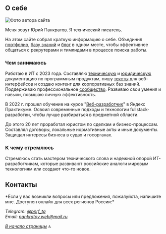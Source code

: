
<a name="top-of-page"></a>

## О себе

![Фото автора сайта](/../images/yup-photo.png)

Меня зовут Юрий Панкратов. Я технический писатель.

На этом сайте собрал краткую информацию о себе. Объединил [портфолио](../portfolio/intro.mdx), [базу знаний](../knowledge-base/intro.mdx) и [блог](https://github.com/pnrf) в одном месте, чтобы эффективнее общаться с рекрутерами и тимлидами в процессе поиска работы.

### Чем занимаюсь

Работаю в ИТ с 2023 года. Составляю [техническую](../portfolio/tech-docs.mdx) и [юридическую](../portfolio/legal-docs.mdx) документацию по программным продуктам, пишу [тексты](../portfolio/interface-texts.mdx) для веб-интерфейсов и создаю контент для корпоративных баз знаний. Поддерживаю профессиональное [сообщество](https://t.me/technicalwriters). Развиваю свои умения и навыки, повышаю личную эффективность.

В 2022 г. прошел обучение на курсе "[Веб-разработчик](https://practicum.yandex.ru/web/)" в Яндекс Практикуме. Освоил современные подходы и технологии fullstack-разработки, чтобы лучше разбираться в предметной области.

До этого 20 лет проработал юристом по сделкам и бизнес-процессам. Составлял договоры, локальные нормативные акты и иные документы. Защищал интересы бизнеса в судах и госорганах.

### К чему стремлюсь

Стремлюсь стать мастером технического слова и надежной опорой ИТ-разработчикам, которые развивают российские аналоги мировым технологиям или создают что-то новое.

## Контакты

<Callout type="info" emoji="ℹ️">
*Если у вас возникли вопросы или предложения, пожалуйста, напишите мне.  
Доступен онлайн для всех регионов России:*

*Telegram: [@pnrf_tg](https://t.me/pnrf_tg)*  
*Email: pankratov.web@mail.ru*
</Callout>

*[В начало страницы](#top-of-page)* 🔝